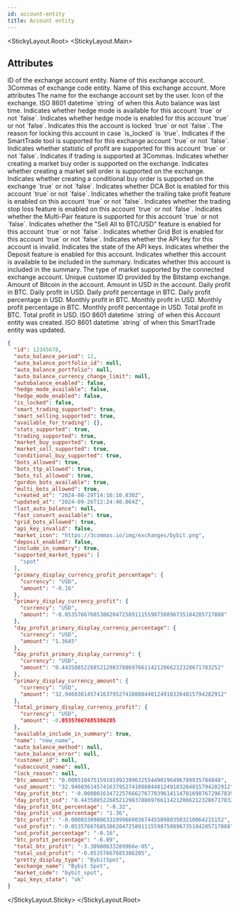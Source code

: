```yaml
---
id: account-entity
title: Account entity
---
```



<StickyLayout.Root>
<StickyLayout.Main>
 
<h2 className='entity-heading'>Attributes</h2>

<ApiParam name='id' type='integer' id="id">
  ID of the exchange account entity.
</ApiParam>

<ApiParam name='exchange_name' type='string' id="exchange_name">
  Name of this exchange account.
</ApiParam>

<ApiParam name='market_code' type='string' id="market_code">
  3Commas of exchange code entity.
</ApiParam>

<ApiParam name='exchange_name' type='string' id="exchange_name">
  Name of this exchange account.
</ApiParam>

<CollapseAll>
<CollapseAllHeading> More attributes <CollapseAllButton /> </CollapseAllHeading>

<CollapsibleApiParam name="name" type="string" id="name">
  The name for the exchange account set by the user.
</CollapsibleApiParam>

<CollapsibleApiParam name="market_icon" type="string" id="market_icon">
  Icon of the exchange.
</CollapsibleApiParam>

<CollapsibleApiParam name='last_auto_balance' type='string or null' id="last_auto_balance">
  ISO 8601 datetime `string` of when this Auto balance was last time.
</CollapsibleApiParam>

<CollapsibleApiParam name='hedge_mode_available' type='boolean' id="hedge_mode_available">
  Indicates whether hedge mode is available for this account `true` or not `false`.
</CollapsibleApiParam>

<CollapsibleApiParam name='hedge_mode_enabled' type='boolean' id="hedge_mode_enabled">
  Indicates whether hedge mode is enabled for this account `true` or not `false`.
</CollapsibleApiParam>

<CollapsibleApiParam name='is_locked' type='boolean' id="is_locked">
  Indicates this the account is locked `true` or not `false`.
</CollapsibleApiParam>

<CollapsibleApiParam name='lock_reason' type='string or null' id="lock_reason">
  The reason for locking this account in case `is_locked` is `true`.
</CollapsibleApiParam>

<CollapsibleApiParam name='smart_trading_supported' type='boolean' id="smart_trading_supported">
  Indicates if the SmartTrade tool is supported for this exchange account `true` or not `false`.
</CollapsibleApiParam>

<CollapsibleApiParam name='stats_supported' type='boolean' id="stats_supported">
  Indicates whether statistic of profit are supported for this account `true` or not `false`.
</CollapsibleApiParam>

<CollapsibleApiParam name='trading_supported' type='boolean' id="trading_supported">
  Indicates if trading is supported at 3Commas.
</CollapsibleApiParam>

<CollapsibleApiParam name='market_buy_supported' type='boolean' id="market_buy_supported">
  Indicates whether creating a market buy order is supported on the exchange.
</CollapsibleApiParam>

<CollapsibleApiParam name='market_sell_supported' type='boolean' id="market_sell_supported">
  Indicates whether creating a market sell order is supported on the exchange.
</CollapsibleApiParam>

<CollapsibleApiParam name='conditional_buy_supported' type='boolean' id="conditional_buy_supported">
  Indicates whether creating a conditional buy order is supported on the exchange `true` or not `false`.
</CollapsibleApiParam>

<CollapsibleApiParam name='bots_allowed' type='boolean' id="bots_allowed">
  Indicates whether DCA Bot is enabled for this account `true` or not `false`.
</CollapsibleApiParam>

<CollapsibleApiParam name='bots_ttp_allowed' type='boolean' id="bots_ttp_allowed">
  Indicates whether the trailing take profit feature is enabled on this account `true` or not `false`.
</CollapsibleApiParam>

<CollapsibleApiParam name='bots_tsl_allowed' type='boolean' id="bots_tsl_allowed">
  Indicates whether the trading stop loss feature is enabled on this account `true` or not `false`.
</CollapsibleApiParam>

<CollapsibleApiParam name='multi_bots_allowed' type='boolean' id="multi_bots_allowed">
  Indicates whether the Multi-Pair feature is supported for this account `true` or not `false`.
</CollapsibleApiParam>

<CollapsibleApiParam name='fast_convert_available' type='boolean' id="fast_convert_available">
  Indicates whether the "Sell All to BTC/USD" feature is enabled for this account `true` or not `false`.
</CollapsibleApiParam>

<CollapsibleApiParam name='grid_bots_allowed' type='boolean' id="grid_bots_allowed">
  Indicates whether Grid Bot is enabled for this account `true` or not `false`.
</CollapsibleApiParam>

<CollapsibleApiParam name='api_key_invalid' type='boolean' id="api_key_invalid">
  Indicates whether the API key for this account is invalid.
</CollapsibleApiParam>

<CollapsibleApiParam name='api_keys_state' type='string' id="api_keys_state"> 
  Indicates the state of the API keys.
</CollapsibleApiParam>

<CollapsibleApiParam name='deposit_enabled' type='boolean' id="deposit_enabled">
Indicates whether the Deposit feature is enabled for this account.
</CollapsibleApiParam>

<CollapsibleApiParam name='available_include_in_summary' type='boolean' id="available_include_in_summary">
Indicates whether this account is available to be included in the summary.
</CollapsibleApiParam>

<CollapsibleApiParam name='include_in_summary' type='boolean' id="include_in_summary">
Indicates whether this account is included in the summary.
</CollapsibleApiParam>

<CollapsibleApiParam name='supported_market_types' type='array' id="supported_market_types">
  The type of market supported by the connected exchange account.
</CollapsibleApiParam>

<CollapsibleApiParam name='customer_id' type='string' id="customer_id">
  Unique customer ID provided by the Bitstamp exchange.
</CollapsibleApiParam>

<CollapsibleApiParam name='btc_amount' type='string' id="btc_amount">
  Amount of Bitcoin in the account.
</CollapsibleApiParam>

<CollapsibleApiParam name='usd_amount' type='string' id="usd_amount">
  Amount in USD in the account.
</CollapsibleApiParam>

<CollapsibleApiParam name='day_profit_btc' type='string' id="day_profit_btc">
  Daily profit in BTC.
</CollapsibleApiParam>

<CollapsibleApiParam name='day_profit_usd' type='string' id="day_profit_usd">
  Daily profit in USD.
</CollapsibleApiParam>

<CollapsibleApiParam name='day_profit_btc_percentage' type='number' id="day_profit_btc_percentage">
  Daily profit percentage in BTC.
</CollapsibleApiParam>

<CollapsibleApiParam name='day_profit_usd_percentage' type='number' id="day_profit_usd_percentage">
  Daily profit percentage in USD.
</CollapsibleApiParam>

<CollapsibleApiParam name='btc_profit' type='number' id="btc_profit">
Monthly profit in BTC.
</CollapsibleApiParam>

<CollapsibleApiParam name='usd_profit' type='number' id="usd_profit">
Monthly profit in USD.
</CollapsibleApiParam>

<CollapsibleApiParam name='btc_profit_percentage' type='number' id="btc_profit_percentage">
Monthly profit percentage in BTC.
</CollapsibleApiParam>

<CollapsibleApiParam name='usd_profit_percentage' type='number' id="usd_profit_percentage">
Monthly profit percentage in USD.
</CollapsibleApiParam>

<CollapsibleApiParam name='total_btc_profit' type='number' id="total_btc_profit">
Total profit in BTC.
</CollapsibleApiParam>

<CollapsibleApiParam name='total_usd_profit' type='number' id="total_usd_profit">
  Total profit in USD.
</CollapsibleApiParam>

<CollapsibleApiParam name='created_at' type='string' id="created_at">
ISO 8601 datetime `string` of when this Account entity was created.
</CollapsibleApiParam>

<CollapsibleApiParam name='updated_at' type='string' id="updated_at">
ISO 8601 datetime `string` of when this SmartTrade entity was updated.
</CollapsibleApiParam>
</CollapseAll>
</StickyLayout.Main>
<StickyLayout.Sticky>

```json title="Account Entity"
{
  "id": 12345678,
  "auto_balance_period": 12,
  "auto_balance_portfolio_id": null,
  "auto_balance_portfolio": null,
  "auto_balance_currency_change_limit": null,
  "autobalance_enabled": false,
  "hedge_mode_available": false,
  "hedge_mode_enabled": false,
  "is_locked": false,
  "smart_trading_supported": true,
  "smart_selling_supported": true,
  "available_for_trading": {},
  "stats_supported": true,
  "trading_supported": true,
  "market_buy_supported": true,
  "market_sell_supported": true,
  "conditional_buy_supported": true,
  "bots_allowed": true,
  "bots_ttp_allowed": true,
  "bots_tsl_allowed": true,
  "gordon_bots_available": true,
  "multi_bots_allowed": true,
  "created_at": "2024-08-29T14:16:10.830Z",
  "updated_at": "2024-09-26T12:24:40.064Z",
  "last_auto_balance": null,
  "fast_convert_available": true,
  "grid_bots_allowed": true,
  "api_key_invalid": false,
  "market_icon": "https://3commas.io/img/exchanges/bybit.png",
  "deposit_enabled": false,
  "include_in_summary": true,
  "supported_market_types": [
    "spot"
  ],
  "primary_display_currency_profit_percentage": {
    "currency": "USD",
    "amount": "-0.16"
  },
  "primary_display_currency_profit": {
    "currency": "USD",
    "amount": "-0.05357667685386204725891115598750896735184205717088"
  },
  "day_profit_primary_display_currency_percentage": {
    "currency": "USD",
    "amount": "1.3645"
  },
  "day_profit_primary_display_currency": {
    "currency": "USD",
    "amount": "0.44350852268521298378869766114212066212328671783252"
  },
  "primary_display_currency_amount": {
    "currency": "USD",
    "amount": "32.94603614574163795274108884401249103264815794282912"
  },
  "total_primary_display_currency_profit": {
    "currency": "USD",
    "amount": -0.05357667685386205
  },
  "available_include_in_summary": true,
  "name": "new_name",
  "auto_balance_method": null,
  "auto_balance_error": null,
  "customer_id": null,
  "subaccount_name": null,
  "lock_reason": null,
  "btc_amount": "0.000510475159191992399632554490196496789935784848",
  "usd_amount": "32.94603614574163795274108884401249103264815794282912",
  "day_profit_btc": "-0.000001634722576662767703961411470169876729678396865648",
  "day_profit_usd": "0.44350852268521298378869766114212066212328671783252",
  "day_profit_btc_percentage": "-0.32",
  "day_profit_usd_percentage": "1.36",
  "btc_profit": "-0.000033098063328996600367445509803503210064215152",
  "usd_profit": "-0.05357667685386204725891115598750896735184205717088",
  "usd_profit_percentage": "-0.16",
  "btc_profit_percentage": "-6.09",
  "total_btc_profit": "-3.30980633289966e-05",
  "total_usd_profit": "-0.05357667685386205",
  "pretty_display_type": "BybitSpot",
  "exchange_name": "Bybit Spot",
  "market_code": "bybit_spot",
  "api_keys_state": "ok"
}
```
</StickyLayout.Sticky>
</StickyLayout.Root>
